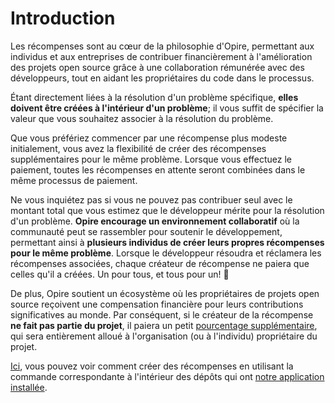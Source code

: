 # Introduction

Les récompenses sont au cœur de la philosophie d'Opire, permettant aux individus et aux entreprises de contribuer financièrement à l'amélioration des projets open source grâce à une collaboration rémunérée avec des développeurs, tout en aidant les propriétaires du code dans le processus.

Étant directement liées à la résolution d'un problème spécifique, **elles doivent être créées à l'intérieur d'un problème**; il vous suffit de spécifier la valeur que vous souhaitez associer à la résolution du problème.

Que vous préfériez commencer par une récompense plus modeste initialement, vous avez la flexibilité de créer des récompenses supplémentaires pour le même problème. Lorsque vous effectuez le paiement, toutes les récompenses en attente seront combinées dans le même processus de paiement.

Ne vous inquiétez pas si vous ne pouvez pas contribuer seul avec le montant total que vous estimez que le développeur mérite pour la résolution d'un problème. **Opire encourage un environnement collaboratif** où la communauté peut se rassembler pour soutenir le développement, permettant ainsi à **plusieurs individus de créer leurs propres récompenses pour le même problème**. Lorsque le développeur résoudra et réclamera les récompenses associées, chaque créateur de récompense ne paiera que celles qu'il a créées. Un pour tous, et tous pour un! 🤝

De plus, Opire soutient un écosystème où les propriétaires de projets open source reçoivent une compensation financière pour leurs contributions significatives au monde. Par conséquent, si le créateur de la récompense **ne fait pas partie du projet**, il paiera un petit [pourcentage supplémentaire](/rewards/pricing#percentage-for-code-owner), qui sera entièrement alloué à l'organisation (ou à l'individu) propriétaire du projet.

[Ici](/overview/commands#create-reward), vous pouvez voir comment créer des récompenses en utilisant la commande correspondante à l'intérieur des dépôts qui ont [notre application installée](/overview/install-app).
